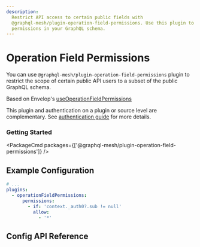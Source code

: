 ```yaml
---
description:
  Restrict API access to certain public fields with
  @graphql-mesh/plugin-operation-field-permissions. Use this plugin to manage field-level
  permissions in your GraphQL schema.
---
```



# Operation Field Permissions

You can use `@graphql-mesh/plugin-operation-field-permissions` plugin to restrict the scope of
certain public API users to a subset of the public GraphQL schema.

Based on Envelop's
[useOperationFieldPermissions](https://www.envelop.dev/plugins/use-operation-field-permissions)

This plugin and authentication on a plugin or source level are complementary. See
[authentication guide](/docs/guides/auth0) for more details.

### Getting Started

<PackageCmd packages={['@graphql-mesh/plugin-operation-field-permissions']} />

## Example Configuration

```yaml filename=".meshrc.yaml"
# ...
plugins:
  - operationFieldPermissions:
      permissions:
        - if: 'context._auth0?.sub != null'
          allow:
            - '*'
```

## Config API Reference


<API />
